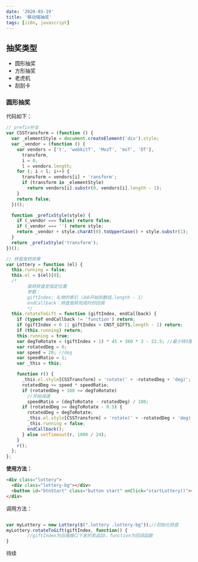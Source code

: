```yaml
---
date: '2020-03-19'
title: '移动端抽奖'
tags: [i18n, javascript]
---
```


## 抽奖类型

- 圆形抽奖
- 方形抽奖
- 老虎机
- 刮刮卡

### 圆形抽奖

代码如下：

```javascript
// prefix补全
var CSSTransform = (function () {
  var _elementStyle = document.createElement('div').style;
  var _vendor = (function () {
    var vendors = ['t', 'webkitT', 'MozT', 'msT', 'OT'],
      transform,
      i = 0,
      l = vendors.length;
    for (; i < l; i++) {
      transform = vendors[i] + 'ransform';
      if (transform in _elementStyle)
        return vendors[i].substr(0, vendors[i].length - 1);
    }
    return false;
  })();

  function _prefixStyle(style) {
    if (_vendor === false) return false;
    if (_vendor === '') return style;
    return _vendor + style.charAt(0).toUpperCase() + style.substr(1);
  }
  return _prefixStyle('transform');
})();

// 转盘旋转效果
var Lottery = function (el) {
  this.running = false;
  this.el = $(el)[0];
  /*
	    旋转转盘至指定位置
	    参数：
	    giftIndex: 礼物的索引（从0开始到数组.length - 1）
	    endCallback：转盘旋转完成时的回调
	    */
  this.rotateToGift = function (giftIndex, endCallback) {
    if (typeof endCallback != 'function') return;
    if (giftIndex < 0 || giftIndex > CNST_GIFTS.length - 1) return;
    if (this.running) return;
    this.running = true;
    var degToRotate = (giftIndex + 1) * 45 + 360 * 3 - 22.5; //最少转3圈
    var rotatedDeg = 0;
    var speed = 20; //deg
    var speedRatio = 1;
    var _this = this;

    function r() {
      _this.el.style[CSSTransform] = 'rotate(' + -rotatedDeg + 'deg)';
      rotatedDeg += speed * speedRatio;
      if (rotatedDeg + 180 >= degToRotate)
        //开始减速
        speedRatio = (degToRotate - rotatedDeg) / 180;
      if (rotatedDeg >= degToRotate - 0.5) {
        rotatedDeg = degToRotate;
        _this.el.style[CSSTransform] = 'rotate(' + -rotatedDeg + 'deg)';
        _this.running = false;
        endCallback();
      } else setTimeout(r, 1000 / 24);
    }
    r();
  };
};
```

**使用方法：**

```html
<div class="lottery">
  <div class="lottery-bg"></div>
  <button id="btnStart" class="button start" onClick="startLottery()"></button>
</div>
```

调用方法：

```javascript

var myLottery = new Lottery($(".lottery .lottery-bg"));//初始化转盘
myLottery.rotateToGift(giftIndex, function() {
	    //giftIndex为后端接口下发的奖品ID，function为回调函数
}
```

待续
